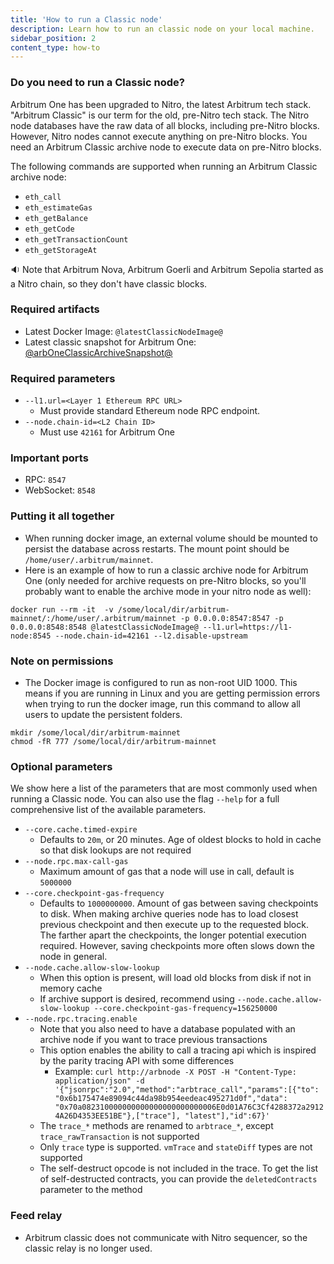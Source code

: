 ```yaml
---
title: 'How to run a Classic node'
description: Learn how to run an classic node on your local machine.
sidebar_position: 2
content_type: how-to
---
```


### Do you need to run a Classic node?

Arbitrum One has been upgraded to Nitro, the latest Arbitrum tech stack. "Arbitrum Classic" is our term for the old, pre-Nitro tech stack. The Nitro node databases have the raw data of all blocks, including pre-Nitro blocks. However, Nitro nodes cannot execute anything on pre-Nitro blocks. You need an Arbitrum Classic archive node to execute data on pre-Nitro blocks.

The following commands are supported when running an Arbitrum Classic archive node:

- `eth_call`
- `eth_estimateGas`
- `eth_getBalance`
- `eth_getCode`
- `eth_getTransactionCount`
- `eth_getStorageAt`

🔉 Note that Arbitrum Nova, Arbitrum Goerli and Arbitrum Sepolia started as a Nitro chain, so they don't have classic blocks.

### Required artifacts

- Latest Docker Image: <code>@latestClassicNodeImage@</code>
- Latest classic snapshot for Arbitrum One: [@arbOneClassicArchiveSnapshot@](@arbOneClassicArchiveSnapshot@)

### Required parameters

- `--l1.url=<Layer 1 Ethereum RPC URL>`
  - Must provide standard Ethereum node RPC endpoint.
- `--node.chain-id=<L2 Chain ID>`
  - Must use `42161` for Arbitrum One

### Important ports

- RPC: `8547`
- WebSocket: `8548`

### Putting it all together

- When running docker image, an external volume should be mounted to persist the database across restarts. The mount point should be `/home/user/.arbitrum/mainnet`.
- Here is an example of how to run a classic archive node for Arbitrum One (only needed for archive requests on pre-Nitro blocks, so you'll probably want to enable the archive mode in your nitro node as well):

```shell
docker run --rm -it  -v /some/local/dir/arbitrum-mainnet/:/home/user/.arbitrum/mainnet -p 0.0.0.0:8547:8547 -p 0.0.0.0:8548:8548 @latestClassicNodeImage@ --l1.url=https://l1-node:8545 --node.chain-id=42161 --l2.disable-upstream
```

### Note on permissions

- The Docker image is configured to run as non-root UID 1000. This means if you are running in Linux and you are getting permission errors when trying to run the docker image, run this command to allow all users to update the persistent folders.

```shell
mkdir /some/local/dir/arbitrum-mainnet
chmod -fR 777 /some/local/dir/arbitrum-mainnet
```

### Optional parameters

We show here a list of the parameters that are most commonly used when running a Classic node. You can also use the flag `--help` for a full comprehensive list of the available parameters.

- `--core.cache.timed-expire`
  - Defaults to `20m`, or 20 minutes. Age of oldest blocks to hold in cache so that disk lookups are not required
- `--node.rpc.max-call-gas`
  - Maximum amount of gas that a node will use in call, default is `5000000`
- `--core.checkpoint-gas-frequency`
  - Defaults to `1000000000`. Amount of gas between saving checkpoints to disk. When making archive queries node has to load closest previous checkpoint and then execute up to the requested block. The farther apart the checkpoints, the longer potential execution required. However, saving checkpoints more often slows down the node in general.
- `--node.cache.allow-slow-lookup`
  - When this option is present, will load old blocks from disk if not in memory cache
  - If archive support is desired, recommend using `--node.cache.allow-slow-lookup --core.checkpoint-gas-frequency=156250000`
- `--node.rpc.tracing.enable`
  - Note that you also need to have a database populated with an archive node if you want to trace previous transactions
  - This option enables the ability to call a tracing api which is inspired by the parity tracing API with some differences
    - Example: `curl http://arbnode -X POST -H "Content-Type: application/json" -d '{"jsonrpc":"2.0","method":"arbtrace_call","params":[{"to": "0x6b175474e89094c44da98b954eedeac495271d0f","data": "0x70a082310000000000000000000000006E0d01A76C3Cf4288372a29124A26D4353EE51BE"},["trace"], "latest"],"id":67}'`
  - The `trace_*` methods are renamed to `arbtrace_*`, except `trace_rawTransaction` is not supported
  - Only `trace` type is supported. `vmTrace` and `stateDiff` types are not supported
  - The self-destruct opcode is not included in the trace. To get the list of self-destructed contracts, you can provide the `deletedContracts` parameter to the method

### Feed relay

- Arbitrum classic does not communicate with Nitro sequencer, so the classic relay is no longer used.
